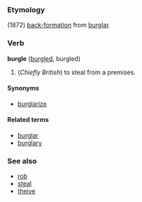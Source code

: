===Etymology===
(1872) [[back-formation]] from [[burglar]].

===Verb===
'''burgle''' ([[burgled]], burgled)

# (''Chiefly British'') to steal from a premises.

====Synonyms====
*[[burglarize]]

====Related terms====
*[[burglar]]
*[[burglary]]

===See also===
*[[rob]]
*[[steal]]
*[[theive]]